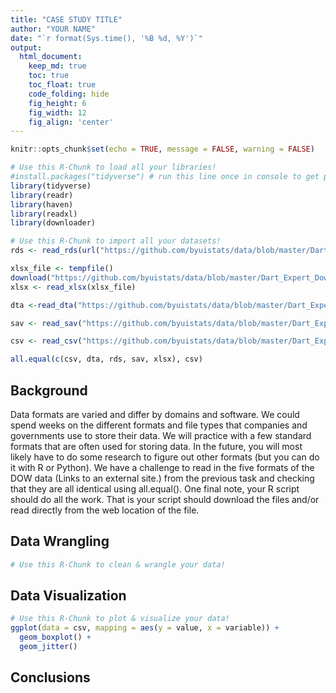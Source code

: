```yaml
---
title: "CASE STUDY TITLE"
author: "YOUR NAME"
date: "`r format(Sys.time(), '%B %d, %Y')`"
output:
  html_document:  
    keep_md: true
    toc: true
    toc_float: true
    code_folding: hide
    fig_height: 6
    fig_width: 12
    fig_align: 'center'
---
```


```r
knitr::opts_chunk$set(echo = TRUE, message = FALSE, warning = FALSE)
```

```r
# Use this R-Chunk to load all your libraries!
#install.packages("tidyverse") # run this line once in console to get package
library(tidyverse)
library(readr)
library(haven)
library(readxl)
library(downloader)
```

```r
# Use this R-Chunk to import all your datasets!
rds <- read_rds(url("https://github.com/byuistats/data/blob/master/Dart_Expert_Dow_6month_anova/Dart_Expert_Dow_6month_anova.RDS?raw=true"))

xlsx_file <- tempfile()
download("https://github.com/byuistats/data/blob/master/Dart_Expert_Dow_6month_anova/Dart_Expert_Dow_6month_anova.xlsx?raw=true",mode="wb", destfile=xlsx_file)
xlsx <- read_xlsx(xlsx_file)

dta <-read_dta("https://github.com/byuistats/data/blob/master/Dart_Expert_Dow_6month_anova/Dart_Expert_Dow_6month_anova.dta?raw=true")

sav <- read_sav("https://github.com/byuistats/data/blob/master/Dart_Expert_Dow_6month_anova/Dart_Expert_Dow_6month_anova.sav?raw=true")

csv <- read_csv("https://github.com/byuistats/data/blob/master/Dart_Expert_Dow_6month_anova/Dart_Expert_Dow_6month_anova.csv?raw=true")

all.equal(c(csv, dta, rds, sav, xlsx), csv)
```

## Background

Data formats are varied and differ by domains and software. We could spend weeks on the different formats and file types that companies and governments use to store their data. We will practice with a few standard formats that are often used for storing data. In the future, you will most likely have to do some research to figure out other formats (but you can do it with R or Python). We have a challenge to read in the five formats of the DOW data (Links to an external site.) from the previous task and checking that they are all identical using all.equal(). One final note, your R script should do all the work. That is your script should download the files and/or read directly from the web location of the file.

## Data Wrangling

```r
# Use this R-Chunk to clean & wrangle your data!

```

## Data Visualization

```r
# Use this R-Chunk to plot & visualize your data!
ggplot(data = csv, mapping = aes(y = value, x = variable)) +
  geom_boxplot() + 
  geom_jitter()
```

## Conclusions
